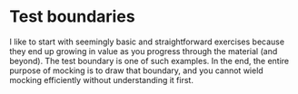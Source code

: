 # Test boundaries

<EpicVideo url="https://www.epicweb.dev/workshops/mocking-techniques-in-vitest/boundaries/test-boundaries" />

I like to start with seemingly basic and straightforward exercises because they end up growing in value as you progress through the material (and beyond). The test boundary is one of such examples. In the end, the entire purpose of mocking is to draw that boundary, and you cannot wield mocking efficiently without understanding it first.
